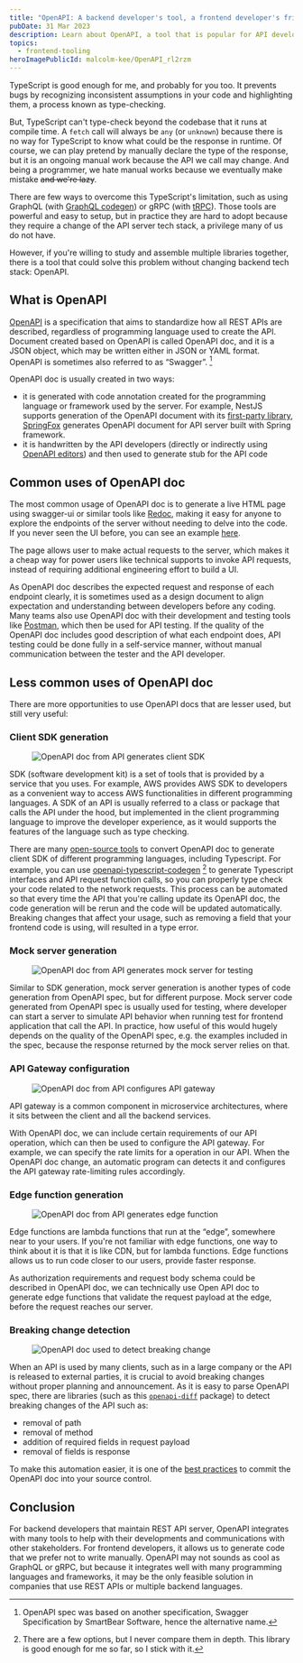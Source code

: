 ```yaml
---
title: "OpenAPI: A backend developer's tool, a frontend developer's friend"
pubDate: 31 Mar 2023
description: Learn about OpenAPI, a tool that is popular for API development, and can be used to help with frontend development.
topics:
  - frontend-tooling
heroImagePublicId: malcolm-kee/OpenAPI_rl2rzm
---
```



TypeScript is good enough for me, and probably for you too. It prevents bugs by recognizing inconsistent assumptions in your code and highlighting them, a process known as type-checking.

But, TypeScript can't type-check beyond the codebase that it runs at compile time. A `fetch` call will always be `any` (or `unknown`) because there is no way for TypeScript to know what could be the response in runtime. Of course, we can play pretend by manually declare the type of the response, but it is an ongoing manual work because the API we call may change. And being a programmer, we hate manual works because we eventually make mistake ~~and we're lazy~~.

There are few ways to overcome this TypeScript's limitation, such as using GraphQL (with [GraphQL codegen](https://the-guild.dev/graphql/codegen)) or gRPC (with [tRPC](https://trpc.io/)). Those tools are powerful and easy to setup, but in practice they are hard to adopt because they require a change of the API server tech stack, a privilege many of us do not have.

However, if you're willing to study and assemble multiple libraries together, there is a tool that could solve this problem without changing backend tech stack: OpenAPI.

## What is OpenAPI

[OpenAPI](https://www.openapis.org/) is a specification that aims to standardize how all REST APIs are described, regardless of programming language used to create the API. Document created based on OpenAPI is called OpenAPI doc, and it is a JSON object, which may be written either in JSON or YAML format. OpenAPI is sometimes also referred to as “Swagger”. [^1]

OpenAPI doc is usually created in two ways:

- it is generated with code annotation created for the programming language or framework used by the server. For example, NestJS supports generation of the OpenAPI document with its [first-party library](https://docs.nestjs.com/openapi/introduction), [SpringFox](https://github.com/springfox/springfox) generates OpenAPI document for API server built with Spring framework.
- it is handwritten by the API developers (directly or indirectly using [OpenAPI editors](https://tools.openapis.org/categories/gui-editors)) and then used to generate stub for the API code

## Common uses of OpenAPI doc

The most common usage of OpenAPI doc is to generate a live HTML page using swagger-ui or similar tools like [Redoc], making it easy for anyone to explore the endpoints of the server without needing to delve into the code. If you never seen the UI before, you can see an example [here](https://ecomm-service.fly.dev/docs).

The page allows user to make actual requests to the server, which makes it a cheap way for power users like technical supports to invoke API requests, instead of requiring additional engineering effort to build a UI.

As OpenAPI doc describes the expected request and response of each endpoint clearly, it is sometimes used as a design document to align expectation and understanding between developers before any coding. Many teams also use OpenAPI doc with their development and testing tools like [Postman], which then be used for API testing. If the quality of the OpenAPI doc includes good description of what each endpoint does, API testing could be done fully in a self-service manner, without manual communication between the tester and the API developer.

## Less common uses of OpenAPI doc

There are more opportunities to use OpenAPI docs that are lesser used, but still very useful:

### Client SDK generation

<Figure caption="OpenAPI doc from API generates client SDK">
  <Image src={clientSdk} alt="OpenAPI doc from API generates client SDK" />
</Figure>

SDK (software development kit) is a set of tools that is provided by a service that you uses. For example, AWS provides AWS SDK to developers as a convenient way to access AWS functionalities in different programming languages. A SDK of an API is usually referred to a class or package that calls the API under the hood, but implemented in the client programming language to improve the developer experience, as it would supports the features of the language such as type checking.

There are many [open-source tools](https://openapi.tools/#sdk) to convert OpenAPI doc to generate client SDK of different programming languages, including Typescript. For example, you can use [openapi-typescript-codegen] [^2] to generate Typescript interfaces and API request function calls, so you can properly type check your code related to the network requests. This process can be automated so that every time the API that you're calling update its OpenAPI doc, the code generation will be rerun and the code will be updated automatically. Breaking changes that affect your usage, such as removing a field that your frontend code is using, will resulted in a type error.

### Mock server generation

<Figure caption="OpenAPI doc from API generates mock server for testing">
  <Image src={mockServer} alt="OpenAPI doc from API generates mock server for testing" />
</Figure>

Similar to SDK generation, mock server generation is another types of code generation from OpenAPI spec, but for different purpose. Mock server code generated from OpenAPI spec is usually used for testing, where developer can start a server to simulate API behavior when running test for frontend application that call the API. In practice, how useful of this would hugely depends on the quality of the OpenAPI spec, e.g. the examples included in the spec, because the response returned by the mock server relies on that.

### API Gateway configuration

<Figure caption="OpenAPI doc from API configures API gateway">
  <Image src={apiGateway} alt="OpenAPI doc from API configures API gateway" />
</Figure>

API gateway is a common component in microservice architectures, where it sits between the client and all the backend services.

With OpenAPI doc, we can include certain requirements of our API operation, which can then be used to configure the API gateway. For example, we can specify the rate limits for a operation in our API. When the OpenAPI doc change, an automatic program can detects it and configures the API gateway rate-limiting rules accordingly.

### Edge function generation

<Figure caption="OpenAPI doc from API generates edge function">
  <Image src={edgeFunction} alt="OpenAPI doc from API generates edge function" />
</Figure>

Edge functions are lambda functions that run at the “edge”, somewhere near to your users. If you're not familiar with edge functions, one way to think about it is that it is like CDN, but for lambda functions. Edge functions allows us to run code closer to our users, provide faster response.

As authorization requirements and request body schema could be described in OpenAPI doc, we can technically use Open API doc to generate edge functions that validate the request payload at the edge, before the request reaches our server.

### Breaking change detection

<Figure caption="OpenAPI doc used to detect breaking change">
  <Image src={breakingChange} alt="OpenAPI doc used to detect breaking change" />
</Figure>

When an API is used by many clients, such as in a large company or the API is released to external parties, it is crucial to avoid breaking changes without proper planning and announcement. As it is easy to parse OpenAPI spec, there are libraries (such as this [`openapi-diff`](https://bitbucket.org/atlassian/openapi-diff/src/master/) package) to detect breaking changes of the API such as:

- removal of path
- removal of method
- addition of required fields in request payload
- removal of fields is response

To make this automation easier, it is one of the [best practices](https://oai.github.io/Documentation/best-practices.html#add-openapi-documents-to-source-control) to commit the OpenAPI doc into your source control.

## Conclusion

For backend developers that maintain REST API server, OpenAPI integrates with many tools to help with their developments and communications with other stakeholders. For frontend developers, it allows us to generate code that we prefer not to write manually. OpenAPI may not sounds as cool as GraphQL or gRPC, but because it integrates well with many programming languages and frameworks, it may be the only feasible solution in companies that use REST APIs or multiple backend languages.

[redoc]: https://redocly.com/redoc/
[postman]: https://www.postman.com/
[openapi-typescript-codegen]: https://github.com/ferdikoomen/openapi-typescript-codegen

[^1]: OpenAPI spec was based on another specification, Swagger Specification by SmartBear Software, hence the alternative name.
[^2]: There are a few options, but I never compare them in depth. This library is good enough for me so far, so I stick with it.
